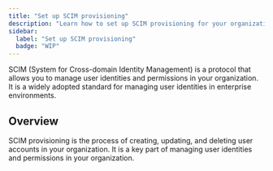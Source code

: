 ```yaml
---
title: "Set up SCIM provisioning"
description: "Learn how to set up SCIM provisioning for your organization"
sidebar:
  label: "Set up SCIM provisioning"
  badge: "WIP"
---
```



SCIM (System for Cross-domain Identity Management) is a protocol that allows you to manage user identities and permissions in your organization. It is a widely adopted standard for managing user identities in enterprise environments.

## Overview

SCIM provisioning is the process of creating, updating, and deleting user accounts in your organization. It is a key part of managing user identities and permissions in your organization.